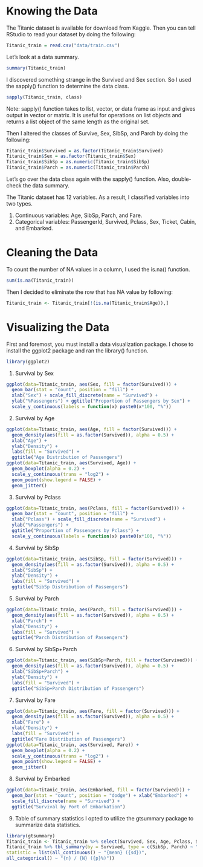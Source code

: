 # Knowing the Data
The Titanic dataset is available for download from Kaggle. Then you can tell RStudio to read your dataset by doing the following:
```r
Titanic_train = read.csv("data/train.csv")
```

Let’s look at a data summary.
```r
summary(Titanic_train)
```

I discovered something strange in the Survived and Sex section. So I used the sapply() function to determine the data class.
```r
sapply(Titanic_train, class)
```
Note: sapply() function takes to list, vector, or data frame as input and gives output in vector or matrix. It is useful for operations on list objects and returns a list object of the same length as the original set.

Then I altered the classes of Survive, Sex, SibSp, and Parch by doing the following:
```r
Titanic_train$Survived = as.factor(Titanic_train$Survived)
Titanic_train$Sex = as.factor(Titanic_train$Sex)
Titanic_train$SibSp = as.numeric(Titanic_train$SibSp)
Titanic_train$Parch = as.numeric(Titanic_train$Parch)
```

Let’s go over the data class again with the sapply() function. Also, double-check the data summary.

The Titanic dataset has 12 variables. As a result, I classified variables into two types.

1. Continuous variables: Age, SibSp, Parch, and Fare.
2. Categorical variables: PassengerId, Survived, Pclass, Sex, Ticket, Cabin, and Embarked.

# Cleaning the Data
To count the number of NA values in a column, I used the is.na() function.
```r
sum(is.na(Titanic_train))
```
Then I decided to eliminate the row that has NA value by following:
```r
Titanic_train <- Titanic_train[!(is.na(Titanic_train$Age)),]
```

# Visualizing the Data
First and foremost, you must install a data visualization package. I chose to install the ggplot2 package and ran the library() function.
```r
library(ggplot2)
```

1. Survival by Sex
```r
ggplot(data=Titanic_train, aes(Sex, fill = factor(Survived))) + 
  geom_bar(stat = "count", position = "fill") + 
  xlab("Sex") + scale_fill_discrete(name = "Survived") + 
  ylab("%Passengers") + ggtitle("Proportion of Passengers by Sex") + 
  scale_y_continuous(labels = function(x) paste0(x*100, "%"))
```

2. Survival by Age
```r
ggplot(data=Titanic_train, aes(Age, fill = factor(Survived))) +
  geom_density(aes(fill = as.factor(Survived)), alpha = 0.5) +
  xlab("Age") +
  ylab("Density") +
  labs(fill = "Survived") +
  ggtitle("Age Distribution of Passengers")
ggplot(data=Titanic_train, aes(Survived, Age)) +
  geom_boxplot(alpha = 0.2) +
  scale_y_continuous(trans = "log2") +
  geom_point(show.legend = FALSE) + 
  geom_jitter()
```

3. Survival by Pclass
```r
ggplot(data=Titanic_train, aes(Pclass, fill = factor(Survived))) + 
  geom_bar(stat = "count", position = "fill") + 
  xlab("Pclass") + scale_fill_discrete(name = "Survived") +
  ylab("%Passengers") +
  ggtitle("Proportion of Passengers by Pclass") +
  scale_y_continuous(labels = function(x) paste0(x*100, "%"))
```

4. Survival by SibSp
```r
ggplot(data=Titanic_train, aes(SibSp, fill = factor(Survived))) +
  geom_density(aes(fill = as.factor(Survived)), alpha = 0.5) +
  xlab("SibSp") +
  ylab("Density") +
  labs(fill = "Survived") +
  ggtitle("SibSp Distribution of Passengers")
```

5. Survival by Parch
```r
ggplot(data=Titanic_train, aes(Parch, fill = factor(Survived))) +
  geom_density(aes(fill = as.factor(Survived)), alpha = 0.5) +
  xlab("Parch") +
  ylab("Density") +
  labs(fill = "Survived") +
  ggtitle("Parch Distribution of Passengers")
```

6. Survival by SibSp+Parch
```r
ggplot(data=Titanic_train, aes(SibSp+Parch, fill = factor(Survived))) +
  geom_density(aes(fill = as.factor(Survived)), alpha = 0.5) +
  xlab("SibSp+Parch") +
  ylab("Density") +
  labs(fill = "Survived") +
  ggtitle("SibSp+Parch Distribution of Passengers")
```

7. Survival by Fare
```r
ggplot(data=Titanic_train, aes(Fare, fill = factor(Survived))) +
  geom_density(aes(fill = as.factor(Survived)), alpha = 0.5) +
  xlab("Fare") +
  ylab("Density") +
  labs(fill = "Survived") +
  ggtitle("Fare Distribution of Passengers")
ggplot(data=Titanic_train, aes(Survived, Fare)) +
  geom_boxplot(alpha = 0.2) +
  scale_y_continuous(trans = "log2") +
  geom_point(show.legend = FALSE) + 
  geom_jitter()
```

8. Survival by Embarked
```r
ggplot(data=Titanic_train, aes(Embarked, fill = factor(Survived))) + 
  geom_bar(stat = "count", position = "dodge") + xlab("Embarked") + 
  scale_fill_discrete(name = "Survived") + 
  ggtitle("Survival by Port of Embarkation")
```

9. Table of summary statistics
I opted to utilize the gtsummary package to summarize data statistics.
```r
library(gtsummary)
Titanic_train <- Titanic_train %>% select(Survived, Sex, Age, Pclass, SibSp, Parch, Fare, Embarked)
Titanic_train %>% tbl_summary(by = Survived, type = c(SibSp, Parch) ~ "continuous", 
statistic = list(all_continuous() ~ "{mean} ({sd})",
all_categorical() ~ "{n} / {N} ({p}%)"))
```

